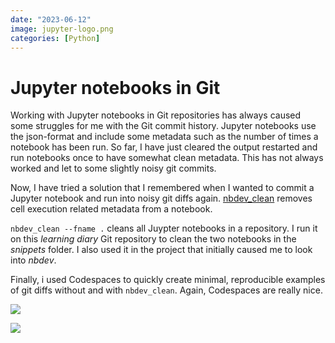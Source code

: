 ```yaml
---
date: "2023-06-12"
image: jupyter-logo.png
categories: [Python]
---
```


# Jupyter notebooks in Git

Working with Jupyter notebooks in Git repositories has always caused some struggles for me with the Git commit history. Jupyter notebooks use the json-format and include some metadata such as the number of times a notebook has been run. So far, I have just cleared the output restarted and run notebooks once to have somewhat clean metadata. This has not always worked and let to some slightly noisy git commits.

Now, I have tried a solution that I remembered when I wanted to commit a Jupyter notebook and run into noisy git diffs again. [nbdev_clean](https://nbdev.fast.ai/tutorials/git_friendly_jupyter.html) removes cell execution related metadata from a notebook.

`nbdev_clean --fname .` cleans all Juypter notebooks in a repository. I run it on this _learning diary_ Git repository to clean the two notebooks in the _snippets_ folder. I also used it in the project that initially caused me to look into _nbdev_.

Finally, i used Codespaces to quickly create minimal, reproducible examples of git diffs without and with `nbdev_clean`. Again, Codespaces are really nice.

![](notebook-clean-no.png)

![](notebook-clean-yes.png)